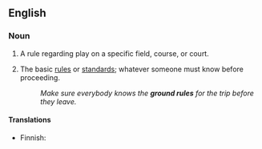 ==English==

===Noun===
{{en-noun|head=[[ground]] [[rule]]}}

# {{context|sports|lang=en}} A rule regarding play on a specific field, course, or court.
# {{context|idiomatic|usually|in the plural|lang=en}} The basic [[rules]] or [[standards]]; whatever someone must know before proceeding.
#: ''Make sure everybody knows the '''ground rules''' for the trip before they leave.''

====Translations====
{{trans-top|a rule regarding play on a specific field, course, or court}}
{{trans-mid}}
{{trans-bottom}}

{{trans-top|the basic rules or standards; whatever someone must know before proceeding}}
*Finnish: {{t|fi|perussääntö}}
{{trans-mid}}
{{trans-bottom}}